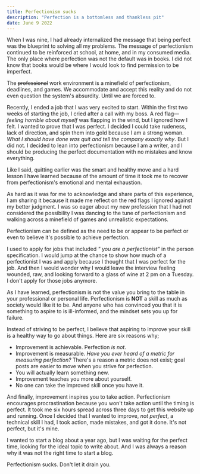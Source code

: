 ```yaml
---
title: Perfectionism sucks
description: "Perfection is a bottomless and thankless pit"
date: June 9 2022
---
```


When I was nine, I had already internalized the message that being perfect was the blueprint to solving all my problems. The message of perfectionism continued to be reinforced at school, at home, and in my consumed media. The only place where perfection was not the default was in books. I did not know that books would be where I would look to find permission to be imperfect.

The ~~professional~~ work environment is a minefield of perfectionism, deadlines, and games. We accommodate and accept this reality and do not even question the system's absurdity. Until we are forced to.

Recently, I ended a job that I was very excited to start. Within the first two weeks of starting the job, I cried after a call with my boss. A red flag—*feeling horrible about myself* was flapping in the wind, but I ignored how I felt. I wanted to prove that I was perfect. I decided I could take rudeness, lack of direction, and spin them into gold because I am a strong woman. *What I should have done was quit and tell the company exactly why*. But I did not. I decided to lean into perfectionism because I am a writer, and I should be producing the perfect documentation with no mistakes and know everything.

Like I said, quitting earlier was the smart and healthy move and a hard lesson I have learned because of the amount of time it took me to recover from perfectionism's emotional and mental exhaustion. 

As hard as it was for me to acknowledge and share parts of this experience, I am sharing it because it made me reflect on the red flags I ignored against my better judgment. I was so eager about my new profession that I had not considered the possibility I was dancing to the tune of perfectionism and walking across a minefield of games and unrealistic expectations. 

Perfectionism can be defined as the need to be or appear to be perfect or even to believe it's possible to achieve perfection. 

I used to apply for jobs that included *" you are a perfectionist"* in the person specification. I would jump at the chance to show how much of a perfectionist I was and apply because I thought that I was perfect for the job. And then I would wonder why I would leave the interview feeling wounded, raw, and looking forward to a glass of wine at 2 pm on a Tuesday. I don't apply for those jobs anymore. 

As I have learned, perfectionism is not the value you bring to the table in your professional or personal life. Perfectionism is **NOT** a skill as much as society would like it to be. And anyone who has convinced you that it is something to aspire to is ill-informed, and the mindset sets you up for failure. 

Instead of striving to be perfect, I believe that aspiring to improve your skill is a healthy way to go about things. Here are six reasons why;

- Improvement is achievable. Perfection *is not*. 
- Improvement is measurable. *Have you ever heard of a metric for measuring perfection?* There's a reason a metric does not exist; goal posts are easier to move when you strive for perfection. 
- You will actually learn something new.
- Improvement teaches you more about yourself.
- No one can take the improved skill once you have it. 


And finally, improvement inspires you to take action. Perfectionism encourages procrastination because you won't take action until the timing is perfect. It took me six hours spread across three days to get this website up and running. Once I decided that I wanted to improve, *not perfect*, a technical skill I had, I took action, made mistakes, and got it done. It's not perfect, but it's mine. 

I wanted to start a blog about a year ago, but I was waiting for the perfect time, looking for the ideal topic to write about. And I was always a reason why it was not the right time to start a blog. 

Perfectionism sucks. Don't let it drain you.
